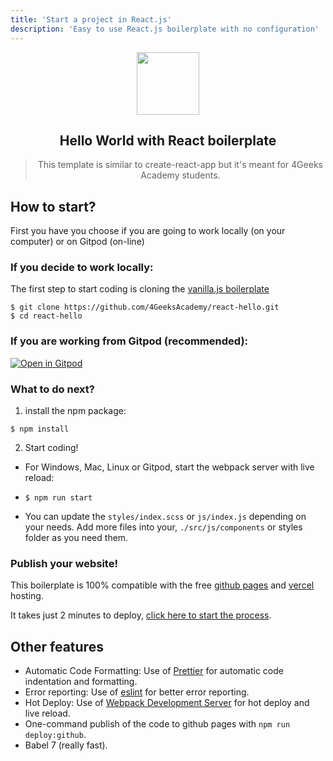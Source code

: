 ```yaml
---
title: 'Start a project in React.js'
description: 'Easy to use React.js boilerplate with no configuration'
---
```


<div align="center">
 <img align="center" width="100" src="http://assets.breatheco.de/apis/img/images.php?blob&random&cat=icon&tags=4geeks,16" />
  <h2>Hello World with React boilerplate</h2>
  <blockquote>This template is similar to create-react-app but it's meant for 4Geeks Academy students.</blockquote>
</div>


## How to start?

First you have you choose if you are going to work locally (on your computer) or on Gitpod (on-line) 


### **If you decide to work locally**:

The first step to start coding is cloning the [vanilla.js boilerplate](https://gitpod.io#https://github.com/4GeeksAcademy/react-hello) 

```
$ git clone https://github.com/4GeeksAcademy/react-hello.git
$ cd react-hello
```

### **If you are working from Gitpod** (recommended):

[![Open in Gitpod](https://gitpod.io/button/open-in-gitpod.svg)](https://gitpod.io#https://github.com/4GeeksAcademy/react-hello.git)


### What to do next?

1) install the npm package:
```
$ npm install
```

2) Start coding!

+ For Windows, Mac, Linux or Gitpod, start the webpack server with live reload:
- `$ npm run start`

+ You can update the `styles/index.scss` or `js/index.js` depending on your needs.
Add more files into your, `./src/js/components` or styles folder as you need them.

### Publish your website!

This boilerplate is 100% compatible with the free [github pages](https://pages.github.com/) and [vercel](https://vercel.com/) hosting.

It takes just 2 minutes to deploy, [click here to start the process](https://github.com/4GeeksAcademy/react-hello/blob/master/docs/DEPLOY.md).

## Other features

- Automatic Code Formatting: Use of [Prettier](https://prettier.io/) for automatic code indentation and formatting.
- Error reporting: Use of [eslint](https://eslint.org/) for better error reporting.
- Hot Deploy: Use of [Webpack Development Server](https://webpack.js.org/configuration/dev-server/) for hot deploy and live reload.
- One-command publish of the code to github pages with `npm run deploy:github`.
- Babel 7 (really fast).

